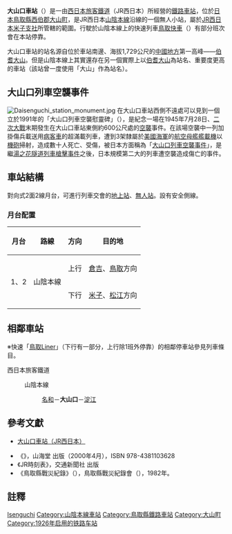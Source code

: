 {{noteTA
|T=zh-tw:大山口車站;zh-hk:大山口站; zh-cn:大山口站;
|1=zh-tw:大山口車站;zh-hk:大山口站; zh-cn:大山口站;
}}
{{日本車站資訊
|公司色 = #0072bc
|文字色 = 
|站名 = 大山口車站
|圖片 =Daisenguchi station.jpg
|pxl = 
|圖片說明 =大山口車站站房
|日文原名 =大山口
|平假名 =だいせんぐち
|羅馬拼音 =Daisenguchi
|副站名 = 
|所屬公司 = [[西日本旅客鐵道|西日本旅客鐵道]]（JR西日本）
|電報略號 =タク
|車站編號 =
|所在地 = [[鳥取縣|鳥取縣]][[西伯郡|西伯郡]][[大山町|大山町]]<br>國信544番地
|車站構造 = [[地面車站|地面車站]]
|月台配置 = 2面2線
|所屬路線 ={{JR西路線記號|S|A}} [[山陰本線|山陰本線]]
|前一站 = [[名和車站_(鳥取縣)|名和]]
|前一站距離 =4.1
|後一站距離= 3.9
|後一站 =[[淀江車站|淀江]]
|距離 = 308.8
|起點站 = [[京都車站|京都]]
|啟用年月日 = 1926年（[[大正|大正]]15年）9月17日
|廢站年月日 = 
|上下車人次 =
|統計年度 =
|轉車 =
|備註 = 無人車站
}}
'''大山口車站'''（{{jpn|j=大山口駅|hg=だいせんぐちえき|rm=Daisen'guchi eki|f=y}}）是一由[[西日本旅客鐵道|西日本旅客鐵道]]（JR西日本）所經營的[[鐵路車站|鐵路車站]]，位於[[日本|日本]][[鳥取縣|鳥取縣]][[西伯郡|西伯郡]][[大山町|大山町]]，是JR西日本[[山陰本線|山陰本線]]沿線的一個無人小站，屬於[[西日本旅客鐵道米子支社|JR西日本米子支社]]所管轄的範圍。行駛於山陰本線上的快速列車[[鳥取快車|鳥取快車]]（{{lang|ja|とっとりライナー}}）有部分班次會在本站停靠。

大山口車站的站名源自位於車站南邊、海拔1,729公尺的[[中國地方|中國地方]]第一高峰——[[伯耆大山|伯耆大山]]。但是山陰本線上其實還存在另一個實際上以[[伯耆大山車站|伯耆大山]]為站名、重要度更高的車站（該站曾一度使用「大山」作為站名）。

==大山口列車空襲事件==
[[File:Daisenguchi_station_monument.jpg|thumb]]
在大山口車站西側不遠處可以見到一個立於1991年的「大山口列車空襲慰靈碑」（{{lang|ja|大山口列車空襲慰霊の碑}}），是紀念一場在1945年7月28日、[[二次大戰|二次大戰]]末期發生在大山口車站東側約600公尺處的[[空襲|空襲]]事件。在該場空襲中一列加掛傷兵載送用[[病客車|病客車]]的超滿載列車，遭到3架隸屬於[[美國海軍|美國海軍]]的[[航空母艦|航空母艦]][[艦載機|艦載機]]以[[機砲|機砲]]掃射，造成數十人死亡、受傷，被日本方面稱為「[[大山口列車空襲事件|大山口列車空襲事件]]」，是繼[[湯之花隧道列車槍擊事件|湯之花隧道列車槍擊事件]]之後，日本規模第二大的列車遭空襲造成傷亡的事件。
== 車站結構 ==
對向式2面2線月台，可進行列車交會的[[地上站|地上站]]、[[無人站|無人站]]。設有安全側線。
=== 月台配置 ===
{| class="wikitable"
!月台!!路線!!方向!!目的地
|-
! rowspan=2 | 1、2
| rowspan=2 | {{JR西路線記號|S|A}} 山陰本線
| style="text-align:center" | 上行
| [[倉吉站|倉吉]]、[[鳥取站|鳥取]]方向
|-
| style="text-align:center" | 下行
| [[米子站|米子]]、[[松江站_(日本)|松江]]方向
|}

== 相鄰車站 ==
※快速「[[鳥取Liner|鳥取Liner]]」（下行有一部分，上行除1班外停靠）的相鄰停車站參見列車條目。
; 西日本旅客鐵道
: {{JR西路線記號|S|A}} 山陰本線
:: [[名和站_(鳥取縣)|名和]]－'''大山口'''－[[淀江站|淀江]]

==參考文獻==
*{{ja}}[http://www.jr-odekake.net/eki/top.php?id=0640725 大山口車站（JR西日本）]{{Wayback|url=http://www.jr-odekake.net/eki/top.php?id=0640725 |date=20100818063303 }}
* 《{{lang|ja|JR西日本 ― 全51線区の駅・運転・車両のすべてを徹底解説}}》，山海堂 出版（2000年4月），ISBN 978-4381103628
* 《JR時刻表》，交通新聞社 出版
* 《鳥取縣戰災紀錄》（{{lang|ja|鳥取県の戦災記録}}），鳥取縣戰災紀錄會（{{lang|ja|鳥取県の戦災を記録する会}}），1982年。

==註釋==
<references/>

{{山陰本線 (鳥取地區)}}

{{DEFAULTSORT:Daisenguchi}}
[[Category:日本鐵路車站_Da|Isenguchi]]
[[Category:山陰本線車站|Category:山陰本線車站]]
[[Category:鳥取縣鐵路車站|Category:鳥取縣鐵路車站]]
[[Category:大山町|Category:大山町]]
[[Category:1926年启用的铁路车站|Category:1926年启用的铁路车站]]